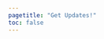 ```yaml
---
pagetitle: "Get Updates!"
toc: false
---
```



```{=html}
<!-- MailerLite Universal -->
<script>
    (function(w,d,e,u,f,l,n){w[f]=w[f]||function(){(w[f].q=w[f].q||[])
    .push(arguments);},l=d.createElement(e),l.async=1,l.src=u,
    n=d.getElementsByTagName(e)[0],n.parentNode.insertBefore(l,n);})
    (window,document,'script','https://assets.mailerlite.com/js/universal.js','ml');
    ml('account', '438589');
</script>
<!-- End MailerLite Universal -->
```        

<div class="ml-embedded" data-form="e3eHFN"></div>